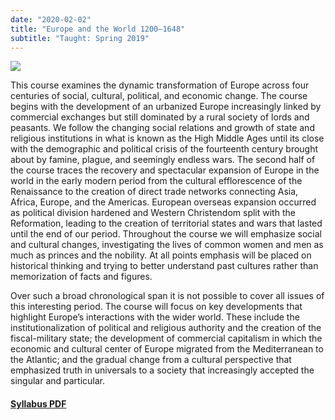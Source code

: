 ```yaml
---
date: "2020-02-02"
title: "Europe and the World 1200–1648"
subtitle: "Taught: Spring 2019"
---
```


![](img/tower-of-babel.jpg)

This course examines the dynamic transformation of Europe across four centuries of social, cultural, political, and economic change. The course begins with the development of an urbanized Europe increasingly linked by commercial exchanges but still dominated by a rural society of lords and peasants. We follow the changing social relations and growth of state and religious institutions in what is known as the High Middle Ages until its close with the demographic and political crisis of the fourteenth century brought about by famine, plague, and seemingly endless wars. The second half of the course traces the recovery and spectacular expansion of Europe in the world in the early modern period from the cultural efflorescence of the Renaissance to the creation of direct trade networks connecting Asia, Africa, Europe, and the Americas. European overseas expansion occurred as political division hardened and Western Christendom split with the Reformation, leading to the creation of territorial states and wars that lasted until the end of our period. Throughout the course we will emphasize social and cultural changes, investigating the lives of common women and men as much as princes and the nobility. At all points emphasis will be placed on historical thinking and trying to better understand past cultures rather than memorization of facts and figures.

Over such a broad chronological span it is not possible to cover all issues of this interesting period. The course will focus on key developments that highlight Europe’s interactions with the wider world. These include the institutionalization of political and religious authority and the creation of the fiscal-military state; the development of commercial capitalism in which the economic and cultural center of Europe migrated from the Mediterranean to the Atlantic; and the gradual change from a cultural perspective that emphasized truth in universals to a society that increasingly accepted the singular and particular.

#### [Syllabus PDF](syllabus/Sadler-1130-Syllabus-S19.pdf)
